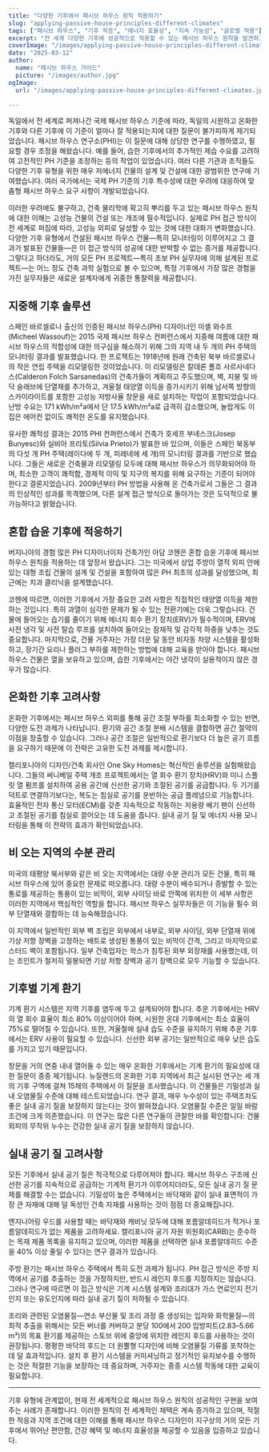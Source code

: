 ```yaml
---
title: "다양한 기후에서 패시브 하우스 원칙 적용하기"
slug: "applying-passive-house-principles-different-climates"
tags: ["패시브 하우스", "기후 적응", "에너지 효율성", "지속 가능성", "글로벌 적용"]
excerpt: "전 세계 다양한 기후에 성공적으로 적용할 수 있는 패시브 하우스 원칙을 발견하고, 어떤 환경에서도 편안함과 효율성을 유지하기 위한 실제 사례와 실용적인 솔루션을 알아보세요."
coverImage: "/images/applying-passive-house-principles-different-climates.jpg"
date: "2025-03-12"
author:
  name: "패시브 하우스 가이드"
  picture: "/images/author.jpg"
ogImage:
  url: "/images/applying-passive-house-principles-different-climates.jpg"

---
```

독일에서 전 세계로 퍼져나간 국제 패시브 하우스 기준에 따라, 독일의 시원하고 온화한 기후와 다른 기후에 이 기준이 얼마나 잘 적용되는지에 대한 질문이 불가피하게 제기되었습니다. 패시브 하우스 연구소(PHI)는 이 질문에 대해 상당한 연구를 수행하였고, 필요할 경우 조정을 해왔습니다. 예를 들어, 습한 기후에서의 추가적인 제습 수요를 고려하여 고전적인 PH 기준을 조정하는 등의 작업이 있었습니다. 여러 다른 기관과 조직들도 다양한 기후 유형을 위한 매우 저에너지 건물의 설계 및 건설에 대한 광범위한 연구에 기여했습니다. 여러 국가에서는 국제 PH 기준의 기후 특수성에 대한 우려에 대응하여 맞춤형 패시브 하우스 요구 사항이 개발되었습니다.

이러한 우려에도 불구하고, 건축 물리학에 확고히 뿌리를 두고 있는 패시브 하우스 원칙에 대한 이해는 고성능 건물의 건설 또는 개조에 필수적입니다. 실제로 PH 접근 방식이 전 세계로 퍼짐에 따라, 고성능 외피로 달성할 수 있는 것에 대한 대화가 변화했습니다. 다양한 기후 유형에서 건설된 패시브 하우스 건물—특히 모니터링이 이루어지고 그 결과가 발표된 건물들—은 이 접근 방식의 성공에 대한 반박할 수 없는 증거를 제공합니다. 그렇다고 하더라도, 거의 모든 PH 프로젝트—특히 초보 PH 실무자에 의해 설계된 프로젝트—는 어느 정도 건축 과학 실험으로 볼 수 있으며, 특정 기후에서 가장 많은 경험을 가진 실무자들은 새로운 설계자에게 귀중한 통찰력을 제공합니다.
## 지중해 기후 솔루션

스페인 바르셀로나 출신의 인증된 패시브 하우스(PH) 디자이너인 미셸 와수프(Micheel Wassouf)는 2015 국제 패시브 하우스 컨퍼런스에서 지중해 여름에 대한 패시브 하우스의 적합성에 대한 의구심을 해소하기 위해 그의 지역 내 두 개의 PH 주택의 모니터링 결과를 발표했습니다. 한 프로젝트는 1918년에 원래 건축된 북부 바르셀로나의 작은 연립 주택을 리모델링한 것이었습니다. 이 리모델링은 칼데론 폴흐 사르사네다스(Calderon Folch Sarsanedas)의 건축가들이 계획하고 주도했으며, 벽, 지붕 및 바닥 슬래브에 단열재를 추가하고, 겨울철 태양열 이득을 증가시키기 위해 남서쪽 방향의 스카이라이트를 포함한 고성능 저방사율 창문을 새로 설치하는 작업이 포함되었습니다. 난방 수요는 171 kWh/m²a에서 단 17.5 kWh/m²a로 급격히 감소했으며, 놀랍게도 이 집은 에어컨 없이도 쾌적한 온도를 유지했습니다.

유사한 쾌적성 결과는 2015 PHI 컨퍼런스에서 건축가 호세프 부녜스크(Josep Bunyesc)와 실비아 프리토(Silvia Prieto)가 발표한 바 있으며, 이들은 스페인 북동부의 다섯 개 PH 주택(레이다에 두 개, 피레네에 세 개)의 모니터링 결과를 기반으로 했습니다. 그들은 새로운 건축물과 리모델링 모두에 대해 패시브 하우스가 의무화되어야 하며, 최소한 고객이 쾌적함, 경제적 이익 및 지구의 복지를 위해 요구하는 기준이 되어야 한다고 결론지었습니다. 2009년부터 PH 방법을 사용해 온 건축가로서 그들은 그 결과의 인상적인 성과를 목격했으며, 다른 설계 접근 방식으로 돌아가는 것은 도덕적으로 불가능하다고 밝혔습니다.
## 혼합 습윤 기후에 적응하기

버지니아의 경험 많은 PH 디자이너이자 건축가인 아담 코헨은 혼합 습윤 기후에 패시브 하우스 원칙을 적용하는 데 앞장서 왔습니다. 그는 미국에서 상업 주방이 열적 외피 안에 있는 대형 조립 건물의 설계 및 건설을 포함하여 많은 PH 최초의 성과를 달성했으며, 최근에는 치과 클리닉을 설계했습니다.

코헨에 따르면, 이러한 기후에서 가장 중요한 고려 사항은 직접적인 태양열 이득을 제한하는 것입니다. 특히 과열이 심각한 문제가 될 수 있는 전환기에는 더욱 그렇습니다. 건물에 들어오는 습기를 줄이기 위해 에너지 회수 환기 장치(ERV)가 필수적이며, ERV에 사전 냉각 및 사전 탈습 루프를 설치하여 들어오는 잠재적 및 감각적 하중을 낮추는 것도 중요합니다. 마지막으로, 건물 거주자는 가장 더운 달 동안 비자동 차양 시스템을 활성화하고, 장기간 요리나 플러그 부하를 제한하는 방법에 대해 교육을 받아야 합니다. 패시브 하우스 건물은 열을 보유하고 있으며, 습한 기후에서는 야간 냉각이 실용적이지 않은 경우가 많습니다.
## 온화한 기후 고려사항

온화한 기후에서는 패시브 하우스 외피를 통해 공간 조절 부하를 최소화할 수 있는 반면, 다양한 도전 과제가 나타납니다. 환기와 공간 조절 분배 시스템을 결합하면 공간 절약의 이점을 창출할 수 있습니다. 그러나 공간 조절은 일반적으로 환기보다 더 높은 공기 흐름을 요구하기 때문에 이 전략은 고유한 도전 과제를 제시합니다.

캘리포니아의 디자인/건축 회사인 One Sky Homes는 혁신적인 솔루션을 실험해왔습니다. 그들의 써니베일 주택 개조 프로젝트에서는 열 회수 환기 장치(HRV)와 미니 스플릿 열 펌프를 설치하여 공용 공간에 신선한 공기와 조절된 공기를 공급합니다. 두 기기를 덕트로 연결하기보다는, 복도는 침실로 공기를 운반하는 공급 플레넘으로 기능합니다. 효율적인 전자 통신 모터(ECM)를 갖춘 지속적으로 작동하는 저용량 배기 팬이 신선하고 조절된 공기를 침실로 끌어오는 데 도움을 줍니다. 실내 공기 질 및 에너지 사용 모니터링을 통해 이 전략의 효과가 확인되었습니다.
## 비 오는 지역의 수분 관리

미국의 태평양 북서부와 같은 비 오는 지역에서는 대량 수분 관리가 모든 건물, 특히 패시브 하우스에 있어 중요한 문제로 떠오릅니다. 대량 수분이 배수되거나 증발할 수 있는 통로를 제공하는 통풍이 있는 비막이, 외부 사이딩 바로 안쪽에 위치한 이 세부 사항은 이러한 지역에서 핵심적인 역할을 합니다. 패시브 하우스 실무자들은 이 기능을 필수 외부 단열재와 결합하는 데 능숙해졌습니다.

이 지역에서 일반적인 외부 벽 조립은 외부에서 내부로, 외부 사이딩, 외부 단열재 위에 기상 저항 장벽을 고정하는 배트로 생성된 통풍이 있는 비막이 간격, 그리고 마지막으로 스터드 벽이 포함됩니다. 일부 건축업자는 왁스가 침투된 외부 외장재를 사용했는데, 이는 조인트가 철저히 밀봉되면 기상 저항 장벽과 공기 장벽으로 모두 기능할 수 있습니다.

## 기후별 기계 환기

기계 환기 시스템은 지역 기후를 염두에 두고 설계되어야 합니다. 추운 기후에서는 HRV의 열 회수 효율이 최소 80% 이상이어야 하며, 시원한 온대 기후에서는 최소 효율이 75%로 떨어질 수 있습니다. 또한, 겨울철에 실내 습도 수준을 유지하기 위해 추운 기후에서는 ERV 사용이 필요할 수 있습니다. 신선한 외부 공기는 일반적으로 매우 낮은 습도를 가지고 있기 때문입니다.

창문을 거의 연중 내내 열어둘 수 있는 매우 온화한 기후에서는 기계 환기의 필요성에 대한 질문이 종종 제기됩니다. 뉴질랜드의 온화한 기후 지역에서 최근 실시된 연구는 세 개의 기후 구역에 걸쳐 15채의 주택에서 이 질문을 조사했습니다. 이 건물들은 기밀성과 실내 오염물질 수준에 대해 테스트되었습니다. 연구 결과, 매우 누수성이 있는 주택조차도 좋은 실내 공기 질을 보장하지 않는다는 것이 밝혀졌습니다. 오염물질 수준은 일일 바람 조건에 크게 의존했습니다. 이 연구는 많은 다른 연구들이 관찰한 바를 확인합니다: 건물 외피의 무작위 누수는 건강한 실내 공기 질을 보장하지 않습니다.
## 실내 공기 질 고려사항

모든 기후에서 실내 공기 질은 적극적으로 다루어져야 합니다. 패시브 하우스 구조에 신선한 공기를 지속적으로 공급하는 기계적 환기가 이루어지더라도, 모든 실내 공기 질 문제를 해결할 수는 없습니다. 기밀성이 높은 주택에서는 바닥재와 같이 실내 표면적이 가장 큰 자재에 대해 덜 독성인 건축 자재를 사용하는 것이 점점 더 중요해집니다.

엔지니어링 우드를 사용할 때는 바닥재와 캐비닛 모두에 대해 포름알데히드가 적거나 포름알데히드가 없는 제품을 고려하세요. 캘리포니아 공기 자원 위원회(CARB)는 준수하는 목재 제품 목록을 유지하고 있으며, 이러한 제품을 선택하면 실내 포름알데히드 수준을 40% 이상 줄일 수 있다는 연구 결과가 있습니다.

주방 환기는 패시브 하우스 주택에서 특히 도전 과제가 됩니다. PH 접근 방식은 주방 지역에서 공기를 추출하는 것을 가정하지만, 반드시 레인지 후드를 지정하지는 않습니다. 그러나 연구에 따르면 이 접근 방식은 기계 시스템 설계와 조리대가 가스 연료인지 전기인지 또는 유도인지에 따라 실내 공기 질이 저하될 수 있습니다.

조리와 관련된 오염물질—연소 부산물 및 조리 과정 중 생성되는 입자와 화학물질—의 최적 추출을 위해서는 모든 버너를 커버하고 분당 100에서 200 입방피트(2.83–5.66 m³)의 목표 환기를 제공하는 스토브 위에 중앙에 위치한 레인지 후드를 사용하는 것이 권장됩니다. 평평한 바닥의 후드는 더 원뿔형 디자인에 비해 오염물질 기류를 포착하는 데 덜 효과적입니다. 설치 후 환기 시스템을 커미셔닝하고 정기적인 유지보수를 수행하는 것은 적절한 기능을 보장하는 데 중요하며, 거주자는 종종 시스템 작동에 대한 교육이 필요합니다.

---

기후 유형에 관계없이, 현재 전 세계적으로 패시브 하우스 원칙의 성공적인 구현을 보여주는 사례가 존재합니다. 이러한 원칙의 전 세계적인 채택은 계속 증가하고 있으며, 적절한 적응과 지역 조건에 대한 이해를 통해 패시브 하우스 디자인이 지구상의 거의 모든 기후에서 뛰어난 편안함, 건강 혜택 및 에너지 효율성을 제공할 수 있음을 입증하고 있습니다.
